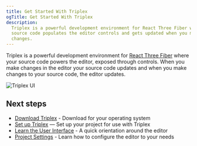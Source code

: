 ```yaml
---
title: Get Started With Triplex
ogTitle: Get Started With Triplex
description:
  Triplex is a powerful development environment for React Three Fiber where your
  source code populates the editor controls and gets updated when you make
  changes.
---
```


Triplex is a powerful development environment for
[React Three Fiber](https://github.com/pmndrs/react-three-fiber) where your
source code powers the editor, exposed through controls. When you make changes
in the editor your source code updates and when you make changes to your source
code, the editor updates.

![Triplex UI](/ui/overview.png)

## Next steps

- [Download Triplex](/download) - Download for your operating system
- [Set up Triplex](/docs/setup/overview) — Set up your project for use with
  Triplex
- [Learn the User Interface](/docs/get-started/user-interface) - A quick
  orientation around the editor
- [Project Settings](/docs/get-started/settings) - Learn how to configure the
  editor to your needs
